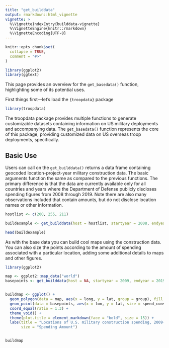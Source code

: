 ```yaml
---
title: "get_builddata"
output: rmarkdown::html_vignette
vignette: >
  %\VignetteIndexEntry{builddata-vignette}
  %\VignetteEngine{knitr::rmarkdown}
  %\VignetteEncoding{UTF-8}
---
```


```r
knitr::opts_chunk$set(
  collapse = TRUE,
  comment = "#>"
)

library(ggplot2)
library(ggtext)
```

This page provides an overview for the `get_basedata()` function, highlighting some of its potential uses.

First things first—let's load the `{troopdata}` package


```r
library(troopdata)
```

The troopdata package provides multiple functions to generate customizable datasets containing information on US military deployments and accompanying data. The `get_basedata()` function represents the core of this package, providing customized data on US overseas troop deployments, specifically.





## Basic Use

Users can call on the `get_builddata()` returns a data frame containing geocoded location-project-year military construction data. The basic arguments function the same as compared to the previous functions. The primary difference is that the data are currently available only for all countries and years where the Department of Defense publicly discloses spending figures from 2008 through 2019. Note there are also many observations included that contain amounts, but do not disclose location names or other information.

```r

hostlist <- c(200, 255, 211)

buildexample <- get_builddata(host = hostlist, startyear = 2008, endyear = 2019)

head(buildexample)


```


As with the base data you can build cool maps using the construction data. You can also size the points according to the amount of spending associated with a particular location, adding some additional details to maps and other figures.

```r

library(ggplot2)

map <- ggplot2::map_data("world")
basepoints <- get_builddata(host = NA, startyear = 2009, endyear = 2019)


buildmap <- ggplot() +
  geom_polygon(data = map, aes(x = long, y = lat, group = group), fill = "gray80", color = "white", size = 0.1) +
  geom_point(data = basepoints, aes(x = lon, y = lat, size = spend_construction), color = "purple", alpha = 0.4) +
  coord_equal(ratio = 1.3) +
  theme_void() +
  theme(plot.title = element_markdown(face = "bold", size = 15)) +
  labs(title = "Locations of U.S. military construction spending, 2009-2019",
       size = "Spending Amount")


buildmap

```
